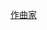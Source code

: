 {{Wikipedia category|hidden=yes|container=yes}}
{{Eponymous category}}
{{CatRel|作曲家}}
[[Category:作曲家|]]